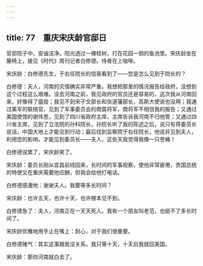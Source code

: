 ```yaml
---
---
---
```

title: 77　重庆宋庆龄官邸日
---




官邸院子中，安谧洁净。阳光透过一棵桂树，打在花园一侧的鱼池里。宋庆龄坐在藤椅上，接见《时代》周刊记者白修德。侍者在上咖啡。

宋庆龄：白修德先生，于右任院长的信我看到了——您是怎么见到于院长的？

白修德：夫人，河南的灾情确实非常严重。我想把那里的情况报告给政府，没想到这个过程这么艰难。没去河南之前，我见政府的官员还是容易的，这次我从河南回来，好像得了瘟疫；我见不到宋子文部长和张道藩部长，高斯大使说也没用；我通过美军的联络官，见到了军事委员会的商震将军，商将军不相信我的报告；又通过美国使馆的谢伟思，见到了四川省政府主席，主席告诉我河南不归他管；又通过四川省主席，见到了立法院的孙科院长，孙院长听了我的陈述之后，说只有蒋委员长说话，中国大地上才能见到行动；最后找到监察院于右任院长，他说非见到夫人，利用您的影响，才能见到委员长——夫人，这些天我觉得我像一只苍蝇！

白修德说累了，宋庆龄笑了。

宋庆龄：委员长刚从宜昌前线回来，长时间的军事视察，使他非常疲倦，贵国总统的特使又在重庆需要他应酬，但我会给他打电话。

白修德感激地：谢谢夫人。我要等多长时间？

宋庆龄：也许五天，也许十天，也许根本见不到。

白修德急了：夫人，河南正在一天天死人。我有一个朋友叫老范，也挺不了多长时间了。

宋庆龄优雅地用手止在嘴上：耐心，对于我们很重要。

白修德赌气：其实这事跟我没关系。我只等十天，十天后我就回美国。

宋庆龄：那你河南就白去了。